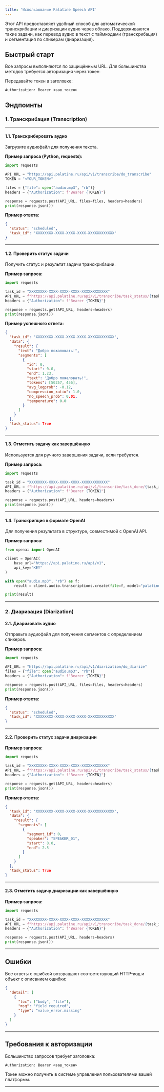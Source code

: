 ```yaml
---
title: 'Использование Palatine Speech API'
---
```


Этот API предоставляет удобный способ для автоматической транскрибации и диаризации аудио через облако.
Поддерживаются такие задачи, как перевод аудио в текст с таймкодами (транскрибация) и сегментация по спикерам (диаризация).

## Быстрый старт

Все запросы выполняются по защищённым URL.
Для большинства методов требуется авторизация через токен:

Передавайте токен в заголовке:

```http
Authorization: Bearer <ваш_токен>
```

## Эндпоинты

### 1. Транскрибация (Transcription)

---

#### 1.1. Транскрибировать аудио

Загрузите аудиофайл для получения текста.

**Пример запроса (Python, requests):**

```python
import requests

API_URL = "https://api.palatine.ru/api/v1/transcribe/do_transcribe"
TOKEN = "<YOUR_TOKEN>"

files = {"file": open("audio.mp3", "rb")}
headers = {"Authorization": f"Bearer {TOKEN}"}

response = requests.post(API_URL, files=files, headers=headers)
print(response.json())
```

**Пример ответа:**

```json
{
  "status": "scheduled",
  "task_id": "XXXXXXXX-XXXX-XXXX-XXXX-XXXXXXXXXXXX"
}
```

---

#### 1.2. Проверить статус задачи

Получить статус и результат задачи транскрибации.

**Пример запроса:**

```python
import requests

task_id = "XXXXXXXX-XXXX-XXXX-XXXX-XXXXXXXXXXXX"
API_URL = f"https://api.palatine.ru/api/v1/transcribe/task_status/{task_id}"
headers = {"Authorization": f"Bearer {TOKEN}"}

response = requests.get(API_URL, headers=headers)
print(response.json())
```

**Пример успешного ответа:**

```json
{
  "task_id": "XXXXXXXX-XXXX-XXXX-XXXX-XXXXXXXXXXXX",
  "data": {
    "result": {
      "text": "Добро пожаловать!",
      "segments": [
        {
          "id": 0,
          "start": 0.0,
          "end": 1.23,
          "text": "Добро пожаловать!",
          "tokens": [50257, 456],
          "avg_logprob": -0.12,
          "compression_ratio": 1.0,
          "no_speech_prob": 0.01,
          "temperature": 0.0
        }
      ]
    }
  },
  "task_status": True
}
```

---

#### 1.3. Отметить задачу как завершённую

Используется для ручного завершения задачи, если требуется.

**Пример запроса:**

```python
import requests

task_id = "XXXXXXXX-XXXX-XXXX-XXXX-XXXXXXXXXXXX"
API_URL = f"https://api.palatine.ru/api/v1/transcribe/task_done/{task_id}"
headers = {"Authorization": f"Bearer {TOKEN}"}

response = requests.post(API_URL, headers=headers)
print(response.json())
```

---

#### 1.4. Транскрипция в формате OpenAI

Для получения результата в структуре, совместимой с OpenAI API.

**Пример запроса:**

```python
from openai import OpenAI

client = OpenAI(
	base_url="https://api.palatine.ru/api/v1",
	api_key="KEY"
)

with open("audio.mp3", "rb") as f:
	result = client.audio.transcriptions.create(file=f, model="palatine_audio")

print(result)
```

---

### 2. Диаризация (Diarization)

#### 2.1. Диаризовать аудио

Отправьте аудиофайл для получения сегментов с определением спикеров.

**Пример запроса:**

```python
import requests

API_URL = "https://api.palatine.ru/api/v1/diarization/do_diarize"
files = {"file": open("audio.mp3", "rb")}
headers = {"Authorization": f"Bearer {TOKEN}"}

response = requests.post(API_URL, files=files, headers=headers)
print(response.json())
```

**Пример ответа:**

```json
{
  "status": "scheduled",
  "task_id": "XXXXXXXX-XXXX-XXXX-XXXX-XXXXXXXXXXXX"
}
```

---

#### 2.2. Проверить статус задачи диаризации
**Пример запроса:**

```python
import requests

task_id = "XXXXXXXX-XXXX-XXXX-XXXX-XXXXXXXXXXXX"
API_URL = f"https://api.palatine.ru/api/v1/transcribe/task_status/{task_id}"
headers = {"Authorization": f"Bearer {TOKEN}"}

response = requests.get(API_URL, headers=headers)
print(response.json())
```

**Пример ответа:**

```json
{
  "task_id": "XXXXXXXX-XXXX-XXXX-XXXX-XXXXXXXXXXXX",
  "data": {
    "result": {
      "segments": [
        {
          "segment_id": 0,
          "speaker": "SPEAKER_01",
          "start": 0.0,
          "end": 2.5
        }
      ]
    }
  },
  "task_status": True
}
```

---

#### 2.3. Отметить задачу диаризации как завершённую

**Пример запроса:**

```python
import requests

task_id = "XXXXXXXX-XXXX-XXXX-XXXX-XXXXXXXXXXXX"
API_URL = f"https://api.palatine.ru/api/v1/transcribe/task_done/{task_id}"
headers = {"Authorization": f"Bearer {TOKEN}"}

response = requests.post(API_URL, headers=headers)
print(response.json())
```

---

## Ошибки

Все ответы с ошибкой возвращают соответствующий HTTP-код и объект с описанием ошибки:

```json
{
  "detail": [
    {
      "loc": ["body", "file"],
      "msg": "field required",
      "type": "value_error.missing"
    }
  ]
}
```

---

## Требования к авторизации

Большинство запросов требует заголовка:

```http
Authorization: Bearer <ваш_токен>
```

Токен можно получить в системе управления пользователями вашей платформы.

---